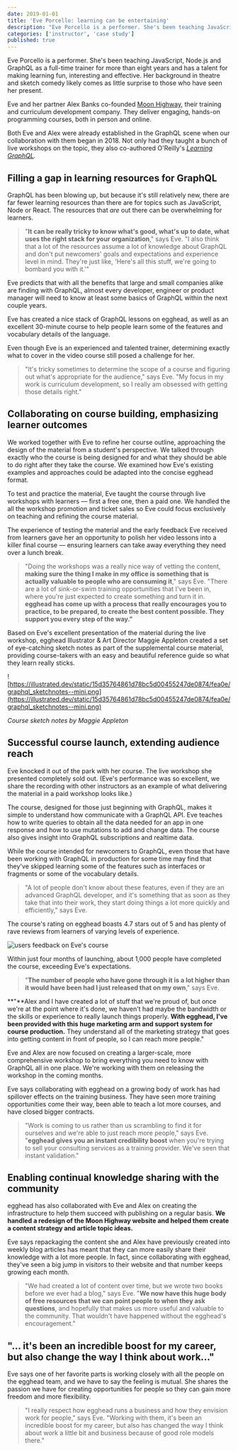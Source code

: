 ```yaml
---
date: 2019-01-01
title: 'Eve Porcello: learning can be entertaining'
description: "Eve Porcello is a performer. She's been teaching JavaScript, Node.js and GraphQL as a full-time trainer for more than eight years and has a talent for making learning fun, interesting and effective. Her background in theatre and sketch comedy likely comes as little surprise to those who have seen her present."
categories: ['instructor', 'case study']
published: true
---
```


Eve Porcello is a performer. She's been teaching JavaScript, Node.js and GraphQL as a full-time trainer for more than eight years and has a talent for making learning fun, interesting and effective. Her background in theatre and sketch comedy likely comes as little surprise to those who have seen her present.

Eve and her partner Alex Banks co-founded [Moon Highway](https://moonhighway.com), their training and curriculum development company. They deliver engaging, hands-on programming courses, both in person and online. 

Both Eve and Alex were already established in the GraphQL scene when our collaboration with them began in 2018. Not only had they taught a bunch of live workshops on the topic, they also co-authored O'Reilly's *[Learning GraphQL](https://www.oreilly.com/library/view/learning-graphql/9781492030706/).*  

## Filling a gap in learning resources for GraphQL

GraphQL has been blowing up, but because it's still relatively new, there are far fewer learning resources than there are for topics such as JavaScript, Node or React. The resources that *are* out there can be overwhelming for learners. 

> "**It can be really tricky to know what's good, what's up to date, what uses the right stack for your organization**," says Eve. "I also think that a lot of the resources assume a lot of knowledge about GraphQL and don't put newcomers' goals and expectations and experience level in mind. They're just like, 'Here's all this stuff, we're going to bombard you with it.'"

Eve predicts that with all the benefits that large and small companies alike are finding with GraphQL, almost every developer, engineer or product manager will need to know at least some basics of GraphQL within the next couple years. 

Eve has created a nice stack of GraphQL lessons on egghead, as well as an excellent 30-minute course to help people learn some of the features and vocabulary details of the language. 

Even though Eve is an experienced and talented trainer, determining exactly what to cover in the video course still posed a challenge for her. 

> "It's tricky sometimes to determine the scope of a course and figuring out what's appropriate for the audience," says Eve. "My focus in my work is curriculum development, so I really am obsessed with getting those details right."

## Collaborating on course building, emphasizing learner outcomes

We worked together with Eve to refine her course outline, approaching the design of the material from a student's perspective. We talked through exactly who the course is being designed for and what they should be able to do right after they take the course. We examined how Eve's existing examples and approaches could be adapted into the concise egghead format. 

To test and practice the material, Eve taught the course through live workshops with learners — first a free one, then a paid one. We handled the all the workshop promotion and ticket sales so Eve could focus exclusively on teaching and refining the course material. 

The experience of testing the material and the early feedback Eve received from learners gave her an opportunity to polish her video lessons into a killer final course — ensuring learners can take away everything they need over a lunch break. 

> "Doing the workshops was a really nice way of vetting the content, **making sure the thing I make in my office is something that is actually valuable to people who are consuming it**," says Eve. "There are a lot of sink-or-swim training opportunities that I've been in, where you're just expected to create something and turn it in. **egghead has come up with a process that really encourages you to practice, to be prepared, to create the best content possible. They support you every step of the way."**

Based on Eve's excellent presentation of the material during the live workshop, egghead Illustrator & Art Director Maggie Appleton created a set of eye-catching sketch notes as part of the supplemental course material, providing course-takers with an easy and beautiful reference guide so what they learn really sticks. 

![https://illustrated.dev/static/15d35764861d78bc5d00455247de0874/fea0e/graphql_sketchnotes--mini.png](https://illustrated.dev/static/15d35764861d78bc5d00455247de0874/fea0e/graphql_sketchnotes--mini.png)

*Course sketch notes by Maggie Appleton* 

## Successful course launch, extending audience reach

Eve knocked it out of the park with her course. The live workshop she presented completely sold out. (Eve's performance was so excellent, we share the recording with other instructors as an example of what delivering the material in a paid workshop looks like.)  

The course, designed for those just beginning with GraphQL, makes it simple to understand how communicate with a GraphQL API. Eve teaches how to write queries to obtain all the data needed for an app in one response and how to use mutations to add and change data. The course also gives insight into GraphQL subscriptions and realtime data.

While the course intended for newcomers to GraphQL, even those that have been working with GraphQL in production for some time may find that they've skipped learning some of the features such as interfaces or fragments or some of the vocabulary details. 

> "A lot of people don't know about these features, even if they are an advanced GraphQL developer, and it's something that as soon as they take that into their work, they start doing things a lot more quickly and efficiently," says Eve.

The course's rating on egghead boasts 4.7 stars out of 5 and has plenty of rave reviews from learners of varying levels of experience. 

![users feedback on Eve's course](./feedback@2x.png)

Within just four months of launching, about 1,000 people have completed the course, exceeding Eve's expectations. 

> "**The number of people who have gone through it is a lot higher than it would have been had I just released that on my own**," says Eve. 

**"**Alex and I have created a lot of stuff that we're proud of, but once we're at the point where it's done, we haven't had maybe the bandwidth or the skills or experience to really launch things properly. **With egghead, I've been provided with this huge marketing arm and support system for course production.** They understand all of the marketing strategy that goes into getting content in front of people, so I can reach more people."

Eve and Alex are now focused on creating a larger-scale, more comprehensive workshop to bring everything you need to know with GraphQL all in one place. We're working with them on releasing the workshop in the coming months. 

Eve says collaborating with egghead on a growing body of work has had spillover effects on the training business. They have seen more training opportunities come their way, been able to teach a lot more courses, and have closed bigger contracts. 

> "Work is coming to us rather than us scrambling to find it for ourselves and we're able to just reach more people," says Eve. "**egghead gives you an instant credibility boost** when you're trying to sell your consulting services as a training provider. We've seen that instant validation."

## Enabling continual knowledge sharing with the community

egghead has also collaborated with Eve and Alex on creating the infrastructure to help them succeed with publishing on a regular basis. **We handled a redesign of the Moon Highway website and helped them create a content strategy and article topic ideas.** 

Eve says repackaging the content she and Alex have previously created into weekly blog articles has meant that they can more easily share their knowledge with a lot more people. In fact, since collaborating with egghead, they've seen a big jump in visitors to their website and that number keeps growing each month. 

> "We had created a lot of content over time, but we wrote two books before we ever had a blog," says Eve. "**We now have this huge body of free resources that we can point people to when they ask questions**, and hopefully that makes us more useful and valuable to the community. That wouldn't have happened without the egghead's encouragement."

## "... it's been an incredible boost for my career, but also change the way I think about work..."

Eve says one of her favorite parts is working closely with all the people on the egghead team, and we have to say the feeling is mutual. She shares the passion we have for creating opportunities for people so they can gain more freedom and more flexibility. 

> "I really respect how egghead runs a business and how they envision work for people," says Eve. "Working with them, it's been an incredible boost for my career, but also has changed the way I think about work a little bit and business because of good role models there."